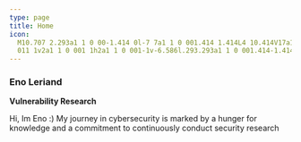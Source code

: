 ```yaml
---
type: page
title: Home
icon:
  M10.707 2.293a1 1 0 00-1.414 0l-7 7a1 1 0 001.414 1.414L4 10.414V17a1 1 0 001 1h2a1 1 0 001-1v-2a1 1 0 011-1h2a1 1 0
  011 1v2a1 1 0 001 1h2a1 1 0 001-1v-6.586l.293.293a1 1 0 001.414-1.414l-7-7z
---
```



<h3 className="!mb-0">Eno Leriand</h3>

**Vulnerability Research**

Hi, Im Eno :)
My journey in cybersecurity is marked by a hunger for knowledge and a commitment to continuously conduct security research

<div className="grid gap-32 my-20">

  <LatestArticles />
  <LatestCtfs />

</div>
